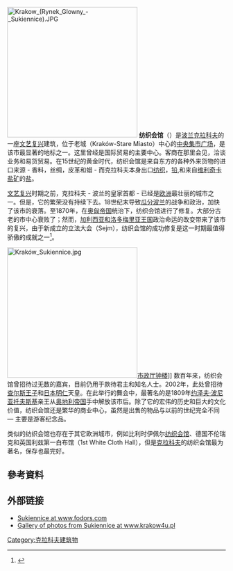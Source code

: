 {{coord|50|3|42|N|19|56|14|E|type:landmark_region:PL|display=title}}
[[File:Krakow_(Rynek_Glowny_-_Sukiennice).JPG|300px]]
'''纺织会馆'''（{{lang-pl|Sukiennice}}）是[[波兰|波兰]][[克拉科夫|克拉科夫]]的一座[[文艺复兴|文艺复兴]]建筑，位于老城（Kraków-Stare Miasto）中心的[[中央集市广场_(克拉科夫)|中央集市广场]]，是该市最显著的地标之一。这里曾经是国际贸易的主要中心。客商在那里会见，洽谈业务和易货贸易。在15世纪的黄金时代，纺织会馆是来自东方的各种外来货物的进口来源 - 香料，丝绸，皮革和蜡 - 而克拉科夫本身出口[[纺织|纺织]]，[[铅|铅]],和来自[[维利奇卡盐矿|维利奇卡盐矿]]的[[盐|盐]]。  

[[文艺复兴|文艺复兴]]时期之前，克拉科夫 - 波兰的皇家首都 - 已经是[[欧洲|欧洲]]最壮丽的城市之一。但是，它的繁荣没有持续下去。18世纪末导致[[瓜分波兰|瓜分波兰]]的战争和政治，加快了该市的衰落。至1870年，在[[奥匈帝国|奥匈帝国]]统治下，纺织会馆进行了修复。大部分古老的市中心衰败了；然而，[[加利西亚和洛多梅里亚王国|加利西亚和洛多梅里亚王国]]政治命运的改变带来了该市的复兴，由于新成立的立法大会（Sejm），纺织会馆的成功修复是这一时期最值得骄傲的成就之一<ref name="muzeum.krakow">{{cite web | url=http://www.muzeum.krakow.pl/O-muzeum.61.0.html?L=1 | title=History of the Gallery in the Sukiennice | publisher=National Museum in Krakow | work=About the Museum | year=2009 | access-date=November 21, 2012 | author=Aleksandra Krypczyk | url-status=dead | archive-url=https://web.archive.org/web/20121101063733/http://muzeum.krakow.pl/O-muzeum.61.0.html?L=1 | archive-date=November 1, 2012 }}</ref>。 

[[File:Kraków_Sukiennice.jpg|300px]][[市政厅钟楼_(克拉科夫)|市政厅钟楼]]]]
数百年来，纺织会馆曾招待过无数的嘉宾，目前仍用于款待君主和知名人士。2002年，此处曾招待[[查尔斯王子|查尔斯王子]]和[[日本|日本]][[明仁|明仁]]天皇。在此举行的舞会中，最著名的是1809年[[约泽夫·波尼亚托夫斯基|约泽夫·波尼亚托夫斯基]]亲王从[[奥地利帝国|奥地利帝国]]手中解放该市后。除了它的宏伟的历史和巨大的文化价值，纺织会馆还是繁华的商业中心，虽然是出售的物品与以前的世纪完全不同 — 主要是游客纪念品。

类似的纺织会馆也存在于其它欧洲城市，例如比利时伊佩尔[[纺织会馆_(伊佩尔)|纺织会馆]]、德国不伦瑞克和英国利兹第一白布馆（1st White Cloth Hall），但是[[克拉科夫|克拉科夫]]的纺织会馆最为著名，保存也最完好。

== 參考資料 ==
{{reflist}}

== 外部链接 ==
{{commonscat|Sukiennice}}
* [https://web.archive.org/web/20050519093815/http://www.fodors.com/miniguides/mgresults.cfm?destination=krakow@84&cur_section=sig&property_id=4806 Sukiennice at www.fodors.com]
* [http://krakow4u.pl/cracow/index.php?parametr=eng_sukiennice Gallery of photos from Sukiennice at www.krakow4u.pl] {{Wayback|url=http://krakow4u.pl/cracow/index.php?parametr=eng_sukiennice |date=20071218001631 }}

[[Category:克拉科夫建筑物|Category:克拉科夫建筑物]]